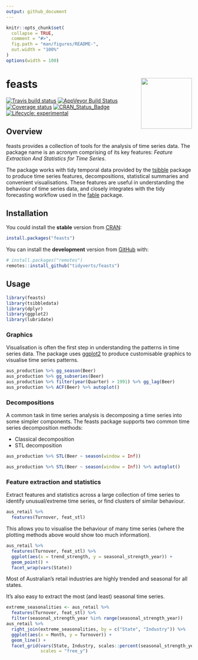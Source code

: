 ```yaml
---
output: github_document
---
```


<!-- README.md is generated from README.Rmd. Please edit that file -->

```r
knitr::opts_chunk$set(
  collapse = TRUE,
  comment = "#>",
  fig.path = "man/figures/README-",
  out.width = "100%"
)
options(width = 100)
```

# feasts <a href='https://feasts.tidyverts.org'><img src='man/figures/logo.png' align="right" height="138.5" /></a>
[![Travis build status](https://travis-ci.org/tidyverts/feasts.svg?branch=master)](https://travis-ci.org/tidyverts/feasts)
[![AppVeyor Build Status](https://ci.appveyor.com/api/projects/status/github/tidyverts/feasts?branch=master&svg=true)](https://ci.appveyor.com/project/tidyverts/feasts)
[![Coverage status](https://codecov.io/gh/tidyverts/feasts/branch/master/graph/badge.svg)](https://codecov.io/gh/tidyverts/feasts?branch=master)
[![CRAN_Status_Badge](http://www.r-pkg.org/badges/version/feasts)](https://cran.r-project.org/package=feasts)
[![Lifecycle: experimental](https://img.shields.io/badge/lifecycle-experimental-orange.svg)](https://www.tidyverse.org/lifecycle/#experimental)

## Overview

feasts provides a collection of tools for the analysis of time series data. The package name is an acronym comprising of its key features: *Feature Extraction And Statistics for Time Series*.

The package works with tidy temporal data provided by the [tsibble](https://github.com/tidyverts/tsibble) package to produce time series features, decompositions, statistical summaries and convenient visualisations. These features are useful in understanding the behaviour of time series data, and closely integrates with the tidy forecasting workflow used in the [fable](https://github.com/tidyverts/fable) package.

## Installation

You could install the **stable** version from [CRAN](https://cran.r-project.org/package=fabletools):

```r
install.packages("feasts")
```

You can install the **development** version from
[GitHub](https://github.com/tidyverts/feasts) with:

```r
# install.packages("remotes")
remotes::install_github("tidyverts/feasts")
```

## Usage

```r
library(feasts)
library(tsibbledata)
library(dplyr)
library(ggplot2)
library(lubridate)
```

### Graphics

Visualisation is often the first step in understanding the patterns in time series data. The package uses [ggplot2](https://github.com/tidyverse/ggplot2) to produce customisable graphics to visualise time series patterns.

```r
aus_production %>% gg_season(Beer)
aus_production %>% gg_subseries(Beer)
aus_production %>% filter(year(Quarter) > 1991) %>% gg_lag(Beer)
aus_production %>% ACF(Beer) %>% autoplot()
```

### Decompositions

A common task in time series analysis is decomposing a time series into some simpler components. The feasts package supports two common time series decomposition methods:

* Classical decomposition
* STL decomposition

<!--
* X11 decomposition
* X-13ARIMA-SEATS decomposition
-->

```r
aus_production %>% STL(Beer ~ season(window = Inf))
```
```r
aus_production %>% STL(Beer ~ season(window = Inf)) %>% autoplot()
```

### Feature extraction and statistics

Extract features and statistics across a large collection of time series to identify unusual/extreme time series, or find clusters of similar behaviour.

```r
aus_retail %>% 
  features(Turnover, feat_stl)
```

This allows you to visualise the behaviour of many time series (where the plotting methods above would show too much information).

```r
aus_retail %>% 
  features(Turnover, feat_stl) %>% 
  ggplot(aes(x = trend_strength, y = seasonal_strength_year)) +
  geom_point() + 
  facet_wrap(vars(State))
```

Most of Australian's retail industries are highly trended and seasonal for all states.

It's also easy to extract the most (and least) seasonal time series.

```r
extreme_seasonalities <- aus_retail %>% 
  features(Turnover, feat_stl) %>% 
  filter(seasonal_strength_year %in% range(seasonal_strength_year))
aus_retail %>% 
  right_join(extreme_seasonalities, by = c("State", "Industry")) %>% 
  ggplot(aes(x = Month, y = Turnover)) + 
  geom_line() + 
  facet_grid(vars(State, Industry, scales::percent(seasonal_strength_year)), 
             scales = "free_y")
```

